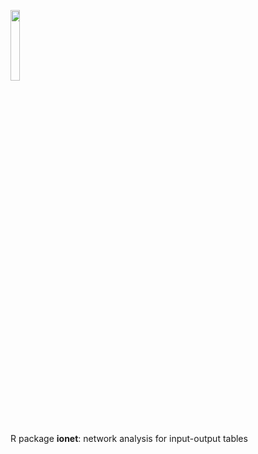 [![](/image/ionet.png){width="17%"}](https://github.com/Carol-seven/ionet)

R package **ionet**: network analysis for input-output tables
